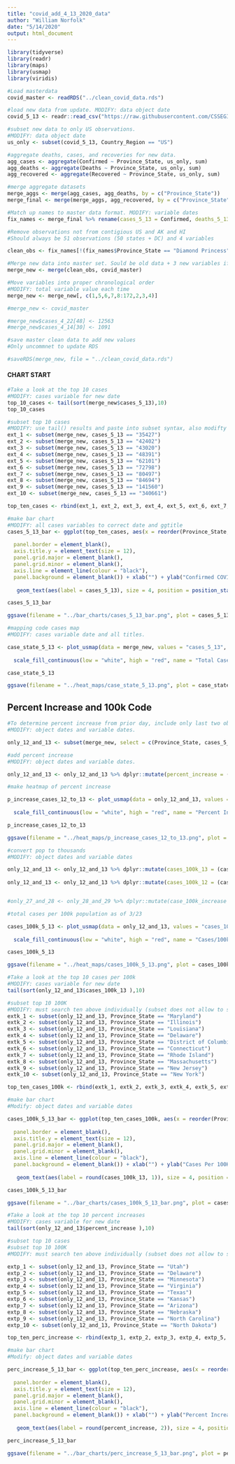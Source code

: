 ```yaml
---
title: "covid_add_4_13_2020_data"
author: "William Norfolk"
date: "5/14/2020"
output: html_document
---
```


```r
library(tidyverse)
library(readr)
library(maps)
library(usmap)
library(viridis)
```

```r
#Load masterdata
covid_master <- readRDS("../clean_covid_data.rds")
```


```r
#load new data from update. MODIFY: data object date
covid_5_13 <- readr::read_csv("https://raw.githubusercontent.com/CSSEGISandData/COVID-19/master/csse_covid_19_data/csse_covid_19_daily_reports/05-13-2020.csv")
```

```r
#subset new data to only US observations. 
#MODIFY: data object date
us_only <- subset(covid_5_13, Country_Region == "US")
```

```r
#aggregate deaths, cases, and recoveries for new data. 
agg_cases <- aggregate(Confirmed ~ Province_State, us_only, sum)
agg_deaths <- aggregate(Deaths ~ Province_State, us_only, sum)
agg_recovered <- aggregate(Recovered ~ Province_State, us_only, sum)
```

```r
#merge aggregate datasets
merge_aggs <- merge(agg_cases, agg_deaths, by = c("Province_State"))
merge_final <- merge(merge_aggs, agg_recovered, by = c("Province_State"))
```

```r
#Match up names to master data format. MODIFY: variable dates
fix_names <- merge_final %>% rename(cases_5_13 = Confirmed, deaths_5_13 = Deaths, recov_5_13 = Recovered)
```

```r
#Remove observations not from contigious US and AK and HI
#Should always be 51 observations (50 states + DC) and 4 variables

clean_obs <- fix_names[!(fix_names$Province_State == "Diamond Princess" | fix_names$Province_State == "Grand Princess" | fix_names$Province_State == "Guam" | fix_names$Province_State == "Puerto Rico" | fix_names$Province_State == "United States Virgin Islands" | fix_names$Province_State == "US" | fix_names$Province_State == "American Samoa" | fix_names$Province_State == "Northern Mariana Islands" | fix_names$Province_State == "Virgin Islands" | fix_names$Province_State == "Wuhan Evacuee" | fix_names$Province_State == "Recovered"),]
```

```r
#Merge new data into master set. Sould be old data + 3 new variables if successful
merge_new <- merge(clean_obs, covid_master)
```

```r
#Move variables into proper chronological order
#MODIFY: total variable value each time
merge_new <- merge_new[, c(1,5,6,7,8:172,2,3,4)]
```

```r
#merge_new <- covid_master
```

```r
#merge_new$cases_4_22[48] <- 12563
#merge_new$cases_4_14[30] <- 1091

```


```r
#save master clean data to add new values
#Only uncommnet to update RDS

#saveRDS(merge_new, file = "../clean_covid_data.rds")
```

#### CHART START

```r
#Take a look at the top 10 cases
#MODIFY: cases variable for new date
top_10_cases <- tail(sort(merge_new$cases_5_13),10)
top_10_cases
```

```r
#subset top 10 cases
#MODIFY: use tail() results and paste into subset syntax, also modifty cases date value
ext_1 <- subset(merge_new, cases_5_13 == "35427")
ext_2 <- subset(merge_new, cases_5_13 == "42402")
ext_3 <- subset(merge_new, cases_5_13 == "43020")
ext_4 <- subset(merge_new, cases_5_13 == "48391")
ext_5 <- subset(merge_new, cases_5_13 == "62101")
ext_6 <- subset(merge_new, cases_5_13 == "72798")
ext_7 <- subset(merge_new, cases_5_13 == "80497")
ext_8 <- subset(merge_new, cases_5_13 == "84694")
ext_9 <- subset(merge_new, cases_5_13 == "141560")
ext_10 <- subset(merge_new, cases_5_13 == "340661")

top_ten_cases <- rbind(ext_1, ext_2, ext_3, ext_4, ext_5, ext_6, ext_7, ext_8, ext_9, ext_10)
```

```r
#make bar chart
#MODIFY: all cases variables to correct date and ggtitle
cases_5_13_bar <- ggplot(top_ten_cases, aes(x = reorder(Province_State, -cases_5_13), cases_5_13)) + geom_bar(aes(fill = reorder(Province_State, -cases_5_13)),stat = "identity") + theme(axis.text.x = element_text(angle = 45, hjust = 1),
                                                                                                   legend.position = "none",                                                                        axis.text=element_text(size=12),
  panel.border = element_blank(), 
  axis.title.y = element_text(size = 12),
  panel.grid.major = element_blank(),
  panel.grid.minor = element_blank(),
  axis.line = element_line(colour = "black"),
  panel.background = element_blank()) + xlab("") + ylab("Confirmed COVID-19 Cases") + ggtitle("Top Ten Confirmed COVID-19 Cases by State 5/13/2020") +
  
   geom_text(aes(label = cases_5_13), size = 4, position = position_stack(vjust = 0.8))

cases_5_13_bar 
```

```r
ggsave(filename = "../bar_charts/cases_5_13_bar.png", plot = cases_5_13_bar)
```

```r
#mapping code cases map
#MODIFY: cases variable date and all titles.

case_state_5_13 <- plot_usmap(data = merge_new, values = "cases_5_13", color = "black") + 
  
  scale_fill_continuous(low = "white", high = "red", name = "Total Cases", label = scales::comma) + theme(legend.position = "right", plot.title = element_text(color = "black", size = 15, face = "bold"), plot.subtitle = element_text(color = "black", size = 10, face = "italic")) + labs(title = "COVID-19 Confirmed Cases by State", subtitle = "Data as of: 5/13/2020")

case_state_5_13
```

```r
ggsave(filename = "../heat_maps/case_state_5_13.png", plot = case_state_5_13)
```

## Percent Increase and 100k Code

```r
#To determine percent increase from prior day, include only last two observations
#MODIFY: object dates and variable dates.

only_12_and_13 <- subset(merge_new, select = c(Province_State, cases_5_13, cases_5_12, fips, total_pop))
```




```r
#add percent increase
#MODIFY: object dates and variable dates.

only_12_and_13 <- only_12_and_13 %>% dplyr::mutate(percent_increase = (cases_5_13 - cases_5_12) / cases_5_12 * 100)
```

```r
#make heatmap of percent increase

p_increase_cases_12_to_13 <- plot_usmap(data = only_12_and_13, values = "percent_increase", color = "black") + 
  
  scale_fill_continuous(low = "white", high = "red", name = "Percent Increase", label = scales::comma) + theme(legend.position = "right", plot.title = element_text(color = "black", size = 15, face = "bold"), plot.subtitle = element_text(color = "black", size = 10, face = "italic")) + labs(title = "Percent Increase of Confirmed COVID-19 Cases by State", subtitle = "From: 5/12/2020-5/13/2020")

p_increase_cases_12_to_13
```

```r
ggsave(filename = "../heat_maps/p_increase_cases_12_to_13.png", plot = p_increase_cases_12_to_13)
```

```r
#convert pop to thousands
#MODIFY: object dates and variable dates

only_12_and_13 <- only_12_and_13 %>% dplyr::mutate(cases_100k_13 = (cases_5_13 / total_pop) *100000)
  
only_12_and_13 <- only_12_and_13 %>% dplyr::mutate(cases_100k_12 = (cases_5_12 / total_pop) * 100000)


#only_27_and_28 <- only_28_and_29 %>% dplyr::mutate(case_100k_increase = (cases_100k_28 - cases_100k_27) / cases_100k_27 *100)

```

```r
#total cases per 100k population as of 3/23

cases_100k_5_13 <- plot_usmap(data = only_12_and_13, values = "cases_100k_13", color = "black") + 
  
  scale_fill_continuous(low = "white", high = "red", name = "Cases/100k Population", label = scales::comma) + theme(legend.position = "right", plot.title = element_text(color = "black", size = 15, face = "bold"), plot.subtitle = element_text(color = "black", size = 10, face = "italic")) + labs(title = "COVID-19 Confirmed Cases Per 100K Individuals by State", subtitle = "Data as of: 5/13/2020")

cases_100k_5_13
```

```r
ggsave(filename = "../heat_maps/cases_100k_5_13.png", plot = cases_100k_5_13)
```

```r
#Take a look at the top 10 cases per 100k
#MODIFY: cases variable for new date
tail(sort(only_12_and_13$cases_100k_13 ),10)
```


```r
#subset top 10 100K
#MODIFY: must search ten above individually (subset does not allow to select by these values for some reason...) and past the states in the code below.Also modify variable and object date names.
extk_1 <- subset(only_12_and_13, Province_State == "Maryland")
extk_2 <- subset(only_12_and_13, Province_State == "Illinois")
extk_3 <- subset(only_12_and_13, Province_State == "Louisiana")
extk_4 <- subset(only_12_and_13, Province_State == "Delaware")
extk_5 <- subset(only_12_and_13, Province_State == "District of Columbia")
extk_6 <- subset(only_12_and_13, Province_State == "Connecticut")
extk_7 <- subset(only_12_and_13, Province_State == "Rhode Island")
extk_8 <- subset(only_12_and_13, Province_State == "Massachusetts")
extk_9 <- subset(only_12_and_13, Province_State == "New Jersey")
extk_10 <- subset(only_12_and_13, Province_State == "New York")

top_ten_cases_100k <- rbind(extk_1, extk_2, extk_3, extk_4, extk_5, extk_6, extk_7, extk_8, extk_9, extk_10)
```

```r
#make bar chart
#Modify: object dates and variable dates

cases_100k_5_13_bar <- ggplot(top_ten_cases_100k, aes(x = reorder(Province_State, -cases_100k_13), cases_100k_13)) + geom_bar(aes(fill = reorder(Province_State, -cases_100k_13)), stat = "identity") + theme(axis.text.x = element_text(angle = 45, hjust = 1),
                                                                                                   legend.position = "none",                                                                        axis.text=element_text(size=12),
  panel.border = element_blank(),   
  axis.title.y = element_text(size = 12),
  panel.grid.major = element_blank(),
  panel.grid.minor = element_blank(),
  axis.line = element_line(colour = "black"),
  panel.background = element_blank()) + xlab("") + ylab("Cases Per 100K Individuals") + ggtitle("Top Ten COVID-19 Confirmed Cases Per 100K Individuals by State 5/13/2020") +
  
   geom_text(aes(label = round(cases_100k_13, 1)), size = 4, position = position_stack(vjust = 0.8))

cases_100k_5_13_bar
```

```r
ggsave(filename = "../bar_charts/cases_100k_5_13_bar.png", plot = cases_100k_5_13_bar)
```

```r
#Take a look at the top 10 percent increases
#MODIFY: cases variable for new date
tail(sort(only_12_and_13$percent_increase ),10)
```

```r
#subset top 10 cases
#subset top 10 100K
#MODIFY: must search ten above individually (subset does not allow to select by these values for some reason...) and past the states in the code below.Also modify variable and object date names.

extp_1 <- subset(only_12_and_13, Province_State == "Utah")
extp_2 <- subset(only_12_and_13, Province_State == "Delaware")
extp_3 <- subset(only_12_and_13, Province_State == "Minnesota")
extp_4 <- subset(only_12_and_13, Province_State == "Virginia")
extp_5 <- subset(only_12_and_13, Province_State == "Texas")
extp_6 <- subset(only_12_and_13, Province_State == "Kansas")
extp_7 <- subset(only_12_and_13, Province_State == "Arizona")
extp_8 <- subset(only_12_and_13, Province_State == "Nebraska")
extp_9 <- subset(only_12_and_13, Province_State == "North Carolina")
extp_10 <- subset(only_12_and_13, Province_State == "North Dakota")

top_ten_perc_increase <- rbind(extp_1, extp_2, extp_3, extp_4, extp_5, extp_6, extp_7, extp_8, extp_9, extp_10)
```

```r
#make bar chart
#Modify: object dates and variable dates

perc_increase_5_13_bar <- ggplot(top_ten_perc_increase, aes(x = reorder(Province_State, -percent_increase), percent_increase)) + geom_bar(aes(fill = reorder(Province_State, -percent_increase)), stat = "identity") + theme(axis.text.x = element_text(angle = 45, hjust = 1),
                                                                                                   legend.position = "none",                                                                        axis.text=element_text(size=12),
  panel.border = element_blank(),   
  axis.title.y = element_text(size = 12),
  panel.grid.major = element_blank(),
  panel.grid.minor = element_blank(),
  axis.line = element_line(colour = "black"),
  panel.background = element_blank()) + xlab("") + ylab("Percent Increase") + ggtitle("COVID-19: Top Ten Percent Increase by State from 5/12/20-5/13/20") +
  
   geom_text(aes(label = round(percent_increase, 2)), size = 4, position = position_stack(vjust = 0.8))

perc_increase_5_13_bar
```

```r
ggsave(filename = "../bar_charts/perc_increase_5_13_bar.png", plot = perc_increase_5_13_bar)
```